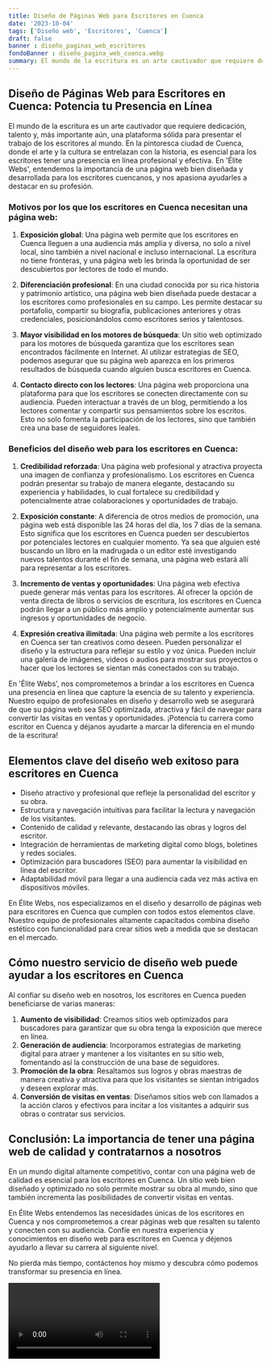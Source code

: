 ```yaml
---
title: Diseño de Páginas Web para Escritores en Cuenca
date: '2023-10-04'
tags: ['Diseño web', 'Escritores', 'Cuenca']
draft: false
banner : diseño_paginas_web_escritores
fondoBanner : diseño_pagina_web_cuenca.webp
summary: El mundo de la escritura es un arte cautivador que requiere dedicación, talento y, más importante aún, una plataforma sólida para presentar el trabajo de los escritores al mundo. En la pintoresca ciudad de Cuenca, donde el arte y la cultura se entrelazan con la historia, es esencial para los escritores tener una presencia en línea profesional y efectiva. En 'Élite Webs', entendemos la importancia de una página web bien diseñada y desarrollada para los escritores cuencanos, y nos apasiona ayudarles a destacar en su profesión.
---
```


## Diseño de Páginas Web para Escritores en Cuenca: Potencia tu Presencia en Línea

El mundo de la escritura es un arte cautivador que requiere dedicación, talento y, más importante aún, una plataforma sólida para presentar el trabajo de los escritores al mundo. En la pintoresca ciudad de Cuenca, donde el arte y la cultura se entrelazan con la historia, es esencial para los escritores tener una presencia en línea profesional y efectiva. En 'Élite Webs', entendemos la importancia de una página web bien diseñada y desarrollada para los escritores cuencanos, y nos apasiona ayudarles a destacar en su profesión.

### Motivos por los que los escritores en Cuenca necesitan una página web:

1. **Exposición global**: Una página web permite que los escritores en Cuenca lleguen a una audiencia más amplia y diversa, no solo a nivel local, sino también a nivel nacional e incluso internacional. La escritura no tiene fronteras, y una página web les brinda la oportunidad de ser descubiertos por lectores de todo el mundo.

2. **Diferenciación profesional**: En una ciudad conocida por su rica historia y patrimonio artístico, una página web bien diseñada puede destacar a los escritores como profesionales en su campo. Les permite destacar su portafolio, compartir su biografía, publicaciones anteriores y otras credenciales, posicionándolos como escritores serios y talentosos.

3. **Mayor visibilidad en los motores de búsqueda**: Un sitio web optimizado para los motores de búsqueda garantiza que los escritores sean encontrados fácilmente en Internet. Al utilizar estrategias de SEO, podemos asegurar que su página web aparezca en los primeros resultados de búsqueda cuando alguien busca escritores en Cuenca.

4. **Contacto directo con los lectores**: Una página web proporciona una plataforma para que los escritores se conecten directamente con su audiencia. Pueden interactuar a través de un blog, permitiendo a los lectores comentar y compartir sus pensamientos sobre los escritos. Esto no solo fomenta la participación de los lectores, sino que también crea una base de seguidores leales.

### Beneficios del diseño web para los escritores en Cuenca:

1. **Credibilidad reforzada**: Una página web profesional y atractiva proyecta una imagen de confianza y profesionalismo. Los escritores en Cuenca podrán presentar su trabajo de manera elegante, destacando su experiencia y habilidades, lo cual fortalece su credibilidad y potencialmente atrae colaboraciones y oportunidades de trabajo.

2. **Exposición constante**: A diferencia de otros medios de promoción, una página web está disponible las 24 horas del día, los 7 días de la semana. Esto significa que los escritores en Cuenca pueden ser descubiertos por potenciales lectores en cualquier momento. Ya sea que alguien esté buscando un libro en la madrugada o un editor esté investigando nuevos talentos durante el fin de semana, una página web estará allí para representar a los escritores.

3. **Incremento de ventas y oportunidades**: Una página web efectiva puede generar más ventas para los escritores. Al ofrecer la opción de venta directa de libros o servicios de escritura, los escritores en Cuenca podrán llegar a un público más amplio y potencialmente aumentar sus ingresos y oportunidades de negocio.

4. **Expresión creativa ilimitada**: Una página web permite a los escritores en Cuenca ser tan creativos como deseen. Pueden personalizar el diseño y la estructura para reflejar su estilo y voz única. Pueden incluir una galería de imágenes, videos o audios para mostrar sus proyectos o hacer que los lectores se sientan más conectados con su trabajo.

En 'Élite Webs', nos comprometemos a brindar a los escritores en Cuenca una presencia en línea que capture la esencia de su talento y experiencia. Nuestro equipo de profesionales en diseño y desarrollo web se asegurará de que su página web sea SEO optimizada, atractiva y fácil de navegar para convertir las visitas en ventas y oportunidades. ¡Potencia tu carrera como escritor en Cuenca y déjanos ayudarte a marcar la diferencia en el mundo de la escritura!

<GifSeo />

<Cta />

## Elementos clave del diseño web exitoso para escritores en Cuenca

- Diseño atractivo y profesional que refleje la personalidad del escritor y su obra.
- Estructura y navegación intuitivas para facilitar la lectura y navegación de los visitantes.
- Contenido de calidad y relevante, destacando las obras y logros del escritor.
- Integración de herramientas de marketing digital como blogs, boletines y redes sociales.
- Optimización para buscadores (SEO) para aumentar la visibilidad en línea del escritor.
- Adaptabilidad móvil para llegar a una audiencia cada vez más activa en dispositivos móviles.

En Élite Webs, nos especializamos en el diseño y desarrollo de páginas web para escritores en Cuenca que cumplen con todos estos elementos clave. Nuestro equipo de profesionales altamente capacitados combina diseño estético con funcionalidad para crear sitios web a medida que se destacan en el mercado.

## Cómo nuestro servicio de diseño web puede ayudar a los escritores en Cuenca

Al confiar su diseño web en nosotros, los escritores en Cuenca pueden beneficiarse de varias maneras:

1. **Aumento de visibilidad**: Creamos sitios web optimizados para buscadores para garantizar que su obra tenga la exposición que merece en línea.
2. **Generación de audiencia**: Incorporamos estrategias de marketing digital para atraer y mantener a los visitantes en su sitio web, fomentando así la construcción de una base de seguidores.
3. **Promoción de la obra**: Resaltamos sus logros y obras maestras de manera creativa y atractiva para que los visitantes se sientan intrigados y deseen explorar más.
4. **Conversión de visitas en ventas**: Diseñamos sitios web con llamados a la acción claros y efectivos para incitar a los visitantes a adquirir sus obras o contratar sus servicios.

## Conclusión: La importancia de tener una página web de calidad y contratarnos a nosotros

En un mundo digital altamente competitivo, contar con una página web de calidad es esencial para los escritores en Cuenca. Un sitio web bien diseñado y optimizado no solo permite mostrar su obra al mundo, sino que también incrementa las posibilidades de convertir visitas en ventas.

En Élite Webs entendemos las necesidades únicas de los escritores en Cuenca y nos comprometemos a crear páginas web que resalten su talento y conecten con su audiencia. Confíe en nuestra experiencia y conocimientos en diseño web para escritores en Cuenca y déjenos ayudarlo a llevar su carrera al siguiente nivel.

No pierda más tiempo, contáctenos hoy mismo y descubra cómo podemos transformar su presencia en línea.

<Video />

<CtaBot job='Escritores' city='Cuenca'/>

<Gmaps query='Cuenca+españa+maps' />